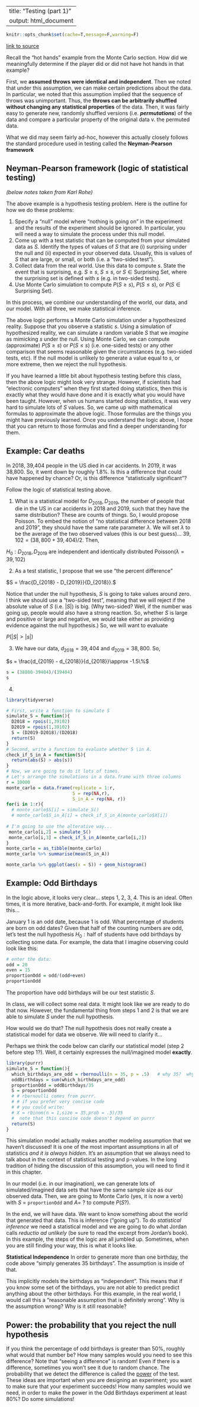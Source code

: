 
---
title: "Testing (part 1)"
output: html_document
---

```r
knitr::opts_chunk$set(cache=T,message=F,warning=F)
```

[link to source](L04_testing.Rmd)

Recall the "hot hands" example from the Monte Carlo section. How did we meaningfully determine if the player did or did not have hot hands in that example?

First, we **assumed throws were identical and independent**. Then we noted that under this assumption, we can make certain predictions about the data. In particular, we noted that this assumption implied that the sequence of throws was unimportant. Thus, the **throws can be arbitrarily shuffled without changing any statistical properties** of the data. Then, it was fairly easy to generate new, randomly shuffled versions (i.e. ***permutations***) of the data and compare a particular property of the original data v. the permuted data.

What we did may seem fairly ad-hoc, however this actually closely follows the standard procedure used in testing called the **Neyman-Pearson framework**

## Neyman-Pearson framework (logic of statistical testing)

_(below notes taken from Karl Rohe)_

The above example is a hypothesis testing problem.  Here is the outline for how we do these problems:   

1. Specify a "null" model where "nothing is going on" in the experiment and the results of the experiment should be ignored.  In particular, you will need a way to simulate the process under this null model.
2. Come up with a test statistic that can be computed from your simulated data as $S$.  Identify the types of values of $S$ that are (i) surprising under the null and (ii) expected in your observed data. Usually, this is values of $S$ that are large, or small,  or both (i.e. a "two-sided test").
3. Collect data from the real world.  Use this data to compute $s$.  State the event that is surprising, e.g. $S\ge s$, $S\le s$, or $S \in \text{Surprising Set}$, where the surprising set is defined with $s$ (e.g. in two-sided tests).
4. Use Monte Carlo simulation to compute $P(S \ge s)$, $P(S \le s)$, or $P(S \in \text{Surprising Set})$.

In this process, we combine our understanding of the world, our data, and our model.  With all three, we make statistical inference.   

The above logic performs a Monte Carlo simulation under a hypothesized reality.  Suppose that you observe a statistic $s$.  Using a simulation of hypothesized reality, we can simulate a random variable $S$ that we *imagine* as mimicking $s$ under the null. Using Monte Carlo, we can compute (approximate) $P(S \ge s)$ or $P(S\le s)$ (i.e. one-sided tests) or any other comparison that seems reasonable given the circumstances (e.g. two-sided tests, etc).  If the null model is unlikely to generate a value equal to $s$, or more extreme, then we reject the null hypothesis.

If you have learned a little bit about hypothesis testing before this class, then the above logic might look very strange.  However, if scientists had "electronic computers" when they first started doing statistics, then this is exactly what they would have done and it is exactly what you would have been taught.  However, when us humans started doing statistics, it was very hard to simulate lots of $S$ values.  So, we came up with mathematical formulas to approximate the above logic.  Those formulas are the things you might have previously learned.  Once you understand the logic above, I hope that you can return to those formulas and find a deeper understanding for them.  


## Example: Car deaths

In 2018,  39,404 people in the US died in car accidents.  In 2019, it was 38,800.  So, it went down by roughly 1.8%. Is this a difference that could have happened by chance?  Or, is this difference "statistically significant"?

Follow the logic of statistical testing above.

1) What is a statistical model for $D_{2018}, D_{2019}$, the number of people that die in the US in car accidents in 2018 and 2019, such that they have the same distribution? These are counts of things.  So, I would propose Poisson.  To embed the notion of "no statistical difference between 2018 and 2019", they should have the same rate parameter $\lambda$.  We will set $\lambda$ to be the average of the two observed values (this is our best guess)... $39,102 = (38,800+39,404)/2$.  Then,

$H_0: D_{2018}, D_{2019}$ are independent and identically distributed Poisson($\lambda = 39,102$)

2) As a test statistic, I propose that we use "the percent difference"

$S = \frac{D_{2018} - D_{2019}}{D_{2018}}.$

Notice that under the null hypothesis, $S$ is going to take values around zero.
I think we should use a "two-sided test", meaning that we will reject if the absolute value of $S$ (i.e. $|S|$) is big. (Why two-sided? Well, if the number was going up, people would also have a strong reaction.  So, whether $S$ is large and positive or large and negative, we would take either as providing evidence against the null hypothesis.)  So, we will want to evaluate

$P(|S| > |s|)$

3) We have our data, $d_{2018} = 39,404$ and $d_{2019} = 38,800$.  So, 

$s = \frac{d_{2019} - d_{2018}}{d_{2018}}\approx -1.5\%$

```r
s = (38800-39404)/(39404)
s
```

4) 

```r
library(tidyverse)

# First, write a function to simulate S
simulate_S = function(){
  D2018 = rpois(1,39102)
  D2019 = rpois(1,39102)
  S = (D2019-D2018)/(D2018)
  return(S)
}
# Second, write a function to evaluate whether S \in A.
check_if_S_in_A = function(S){
  return(abs(S) > abs(s))
}
# Now, we are going to do it lots of times.  
# Let's arrange the simulations in a data.frame with three columns
r = 10000
monte_carlo = data.frame(replicate = 1:r, 
                         S = rep(NA,r), 
                         S_in_A = rep(NA, r)) 
for(i in 1:r){
  # monte_carlo$S[i] = simulate_S()
  # monte_carlo$S_in_A[i] = check_if_S_in_A(monte_carlo$X[i])
 
# I'm going to use the alterative way...
 monte_carlo[i,2] = simulate_S()
 monte_carlo[i,3] = check_if_S_in_A(monte_carlo[i,2])
}
monte_carlo = as_tibble(monte_carlo)
monte_carlo %>% summarise(mean(S_in_A))
```


```r
monte_carlo %>% ggplot(aes(x = S)) + geom_histogram()
```

## Example: Odd Birthdays 

In the logic above, it looks very clear... steps 1, 2, 3, 4.  This is an ideal.  Often times, it is more iterative, back-and-forth.  For example, it might look like this...

January 1 is an odd date, because 1 is odd.  What percentage of students are born on odd dates?  Given that half of the counting numbers are odd, let's test the null hypothesis
$H_0: \mbox{half of students have odd birthdays}$
by collecting some data. For example, the data that I imagine observing could look like this:

```r
# enter the data:
odd = 20
even = 15
proportionOdd = odd/(odd+even)
proportionOdd
```

The proportion have odd birthdays will be our test statistic $S$.

In class, we will collect some real data. It might look like we are ready to do that now.  However, the fundamental thing from steps 1 and 2 is that we are able to simulate $S$ under the null hypothesis.  

How would we do that? The null hypothesis does not really create a statistical model for data we observe. We will need to clarify it...  

Perhaps we think the code below can clarify our statistical model (step 2 before step 1?).  Well, it certainly expresses the null/imagined model **exactly**.

```r
library(purrr)
simulate_S = function(){
  which_birthdays_are_odd = rbernoulli(n = 35, p = .5)   # why 35?  why .5?
  oddBirthdays = sum(which_birthdays_are_odd)
  proportionOdd = oddBirthdays/35
  S = proportionOdd
  # # rbernoulli comes from purrr. 
  # # if you prefer very concise code
  # # you could write:
  # X = rbinom(n = 1,size = 35,prob = .5)/35
  #  note that this concise code doesn't depend on purrr 
  return(S)
}
```

This simulation model actually makes another modeling assumption that we haven't discussed! It is one of the most important assumptions in all of statistics *and it is always hidden*. It's an assumption that we always need to talk about in the context of statistical testing and p-values. In the long tradition of hiding the discussion of this assumption, you will need to find it in this chapter.  


In our model (i.e. in our imagination), we can generate lots of simulated/imagined data sets that have the same sample size as our observed data.  Then, we are going to Monte Carlo (yes, it is now a verb) with $S$ = `proportionOdd` and $A =$ ? to compute $P(S ?)$.


In the end, we will have data.  We want to know something about the world that generated that data. This is inference ("going up").  To do *statistical inference* we need a statistical model and we are going to do what Jordan calls *reductio ad unlikely* (be sure to read the excerpt from Jordan's book).  In this example, the steps of the logic are all jumbled up.  Sometimes, when you are still finding your way, this is what it looks like. 


**Statistical Independence**
In order to generate more than one birthday, the code above "simply generates 35 birthdays".  The assumption is inside of that.

This implicitly models the birthdays as "independent".  This means that if you know some set of the birthdays, you are not able to predict predict anything about the other birthdays. For this example, in the real world, I would call this a "reasonable assumption that is definitely wrong".  Why is the assumption wrong?  Why is it still reasonable?


## Power: the probability that you reject the null hypothesis

If you think the percentage of odd birthdays is greater than 50%, roughly what would that number be?  How many samples would you need to see this difference?  Note that "seeing a difference" is random!  Even if there is a difference, sometimes you won't see it due to random chance. The probability that we detect the difference is called the [power](https://en.wikipedia.org/wiki/Power_(statistics)) of the test. These ideas are important when you are designing an experiment; you want to make sure that your experiment succeeds!   How many samples would we need, in order to make the power in the Odd Birthdays experiment at least 80%?  Do some simulations!

